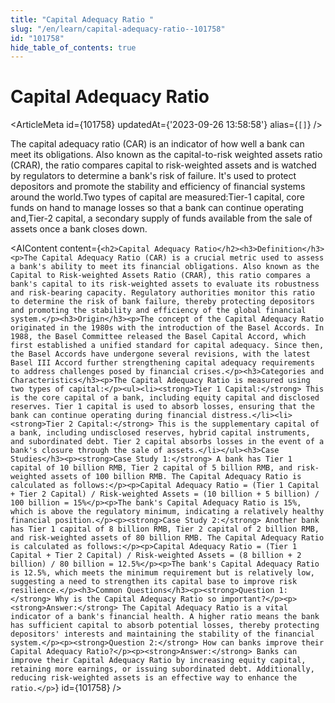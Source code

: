 ```yaml
---
title: "Capital Adequacy Ratio "
slug: "/en/learn/capital-adequacy-ratio--101758"
id: "101758"
hide_table_of_contents: true
---
```



# Capital Adequacy Ratio 

<ArticleMeta id={101758} updatedAt={'2023-09-26 13:58:58'} alias={`[]`} />
<div className='border-solid border-b border-t-0 my-4 border-[var(--ifm-color-gray-300)]' />

The capital adequacy ratio (CAR) is an indicator of how well a bank can meet its obligations. Also known as the capital-to-risk weighted assets ratio (CRAR), the ratio compares capital to risk-weighted assets and is watched by regulators to determine a bank's risk of failure. It's used to protect depositors and promote the stability and efficiency of financial systems around the world.Two types of capital are measured:Tier-1 capital, core funds on hand to manage losses so that a bank can continue operating and,Tier-2 capital, a secondary supply of funds available from the sale of assets once a bank closes down.

<AIContent content={`<h2>Capital Adequacy Ratio</h2><h3>Definition</h3><p>The Capital Adequacy Ratio (CAR) is a crucial metric used to assess a bank's ability to meet its financial obligations. Also known as the Capital to Risk-weighted Assets Ratio (CRAR), this ratio compares a bank's capital to its risk-weighted assets to evaluate its robustness and risk-bearing capacity. Regulatory authorities monitor this ratio to determine the risk of bank failure, thereby protecting depositors and promoting the stability and efficiency of the global financial system.</p><h3>Origin</h3><p>The concept of the Capital Adequacy Ratio originated in the 1980s with the introduction of the Basel Accords. In 1988, the Basel Committee released the Basel Capital Accord, which first established a unified standard for capital adequacy. Since then, the Basel Accords have undergone several revisions, with the latest Basel III Accord further strengthening capital adequacy requirements to address challenges posed by financial crises.</p><h3>Categories and Characteristics</h3><p>The Capital Adequacy Ratio is measured using two types of capital:</p><ul><li><strong>Tier 1 Capital:</strong> This is the core capital of a bank, including equity capital and disclosed reserves. Tier 1 capital is used to absorb losses, ensuring that the bank can continue operating during financial distress.</li><li><strong>Tier 2 Capital:</strong> This is the supplementary capital of a bank, including undisclosed reserves, hybrid capital instruments, and subordinated debt. Tier 2 capital absorbs losses in the event of a bank's closure through the sale of assets.</li></ul><h3>Case Studies</h3><p><strong>Case Study 1:</strong> A bank has Tier 1 capital of 10 billion RMB, Tier 2 capital of 5 billion RMB, and risk-weighted assets of 100 billion RMB. The Capital Adequacy Ratio is calculated as follows:</p><p>Capital Adequacy Ratio = (Tier 1 Capital + Tier 2 Capital) / Risk-weighted Assets = (10 billion + 5 billion) / 100 billion = 15%</p><p>The bank's Capital Adequacy Ratio is 15%, which is above the regulatory minimum, indicating a relatively healthy financial position.</p><p><strong>Case Study 2:</strong> Another bank has Tier 1 capital of 8 billion RMB, Tier 2 capital of 2 billion RMB, and risk-weighted assets of 80 billion RMB. The Capital Adequacy Ratio is calculated as follows:</p><p>Capital Adequacy Ratio = (Tier 1 Capital + Tier 2 Capital) / Risk-weighted Assets = (8 billion + 2 billion) / 80 billion = 12.5%</p><p>The bank's Capital Adequacy Ratio is 12.5%, which meets the minimum requirement but is relatively low, suggesting a need to strengthen its capital base to improve risk resilience.</p><h3>Common Questions</h3><p><strong>Question 1:</strong> Why is the Capital Adequacy Ratio so important?</p><p><strong>Answer:</strong> The Capital Adequacy Ratio is a vital indicator of a bank's financial health. A higher ratio means the bank has sufficient capital to absorb potential losses, thereby protecting depositors' interests and maintaining the stability of the financial system.</p><p><strong>Question 2:</strong> How can banks improve their Capital Adequacy Ratio?</p><p><strong>Answer:</strong> Banks can improve their Capital Adequacy Ratio by increasing equity capital, retaining more earnings, or issuing subordinated debt. Additionally, reducing risk-weighted assets is an effective way to enhance the ratio.</p>`} id={101758} />
